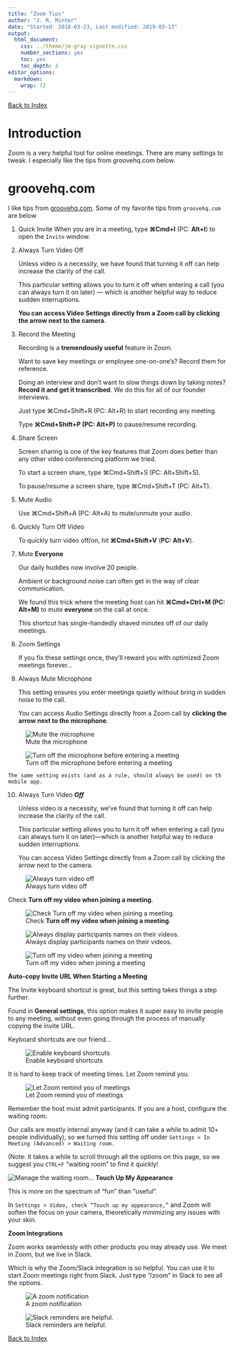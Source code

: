 ```yaml
---
title: "Zoom Tips"
author: "J. R. Minter"
date: "Started: 2018-03-23, Last modified: 2019-03-13"
output:
  html_document:
    css: ../theme/jm-gray-vignette.css
    number_sections: yes
    toc: yes
    toc_depth: 3
editor_options: 
  markdown: 
    wrap: 72
---
```

[Back to Index](../README.html)

# Introduction

Zoom is a very helpful tool for online meetings. There are many settings
to tweak. I especially like the tips from groovehq.com below.

# groovehq.com

I like tips from  [groovehq.com](https://www.groovehq.com/blog/zoom-tips-and-tricks).
Some of my favorite tips from `groovehq.com` are below

1. Quick Invite
   When you are in a meeting, type **⌘Cmd+I** (PC: **Alt+I**) to open the
   `Invite` window.


2. Always Turn Video Off

    Unless video is a necessity, we have found that turning it off can
help increase the clarity of the call.

    This particular setting allows you to turn it off when entering a call
(you can always turn it on later) — which is another helpful way to
reduce sudden interruptions.

    **You can access Video Settings directly from a Zoom call by clicking**
**the arrow next to the camera**.

3. Record the Meeting

    Recording is a **tremendously useful** feature in Zoom.

    Want to save key meetings or employee one-on-one’s? Record them for
reference.

    Doing an interview and don’t want to slow things down by taking notes?
**Record it and get it transcribed**. We do this for all of our founder
interviews.

    Just type ⌘Cmd+Shift+R (PC: Alt+R) to start recording any meeting.

    Type **⌘Cmd+Shift+P (PC: Alt+P)** to pause/resume recording.
    
4. Share Screen

    Screen sharing is one of the key features that Zoom does better than any
other video conferencing platform we tried.

    To start a screen share, type ⌘Cmd+Shift+S (PC: Alt+Shift+S).

    To pause/resume a screen share, type ⌘Cmd+Shift+T (PC: Alt+T).

5. Mute Audio

    Use ⌘Cmd+Shift+A (PC: Alt+A) to mute/unmute your audio.

6. Quickly Turn Off Video

   To quickly turn video off/on, hit **⌘Cmd+Shift+V** (**PC: Alt+V**).

7. Mute **Everyone**

    Our daily huddles now involve 20 people.

    Ambient or background noise can often get in the way of clear
    communication.

    We found this trick where the meeting host can hit 
    **⌘Cmd+Ctrl+M (PC: Alt+M)** to mute **everyone** on the call at once.

    This shortcut has single-handedly shaved minutes off of our daily
    meetings.

8. Zoom Settings

   If you fix these settings once, they’ll reward you with
   optimized Zoom meetings forever…

9.  Always Mute Microphone

    This setting ensures you enter meetings quietly without bring in 
    sudden noise to the call.

    You can access Audio Settings directly from a Zoom call by
    **clicking the arrow next to the microphone**.
    
    
![Mute the microphone](img/zoom-img-01.png)
    
![Turn off the microphone before entering a meeting](img/zoom-img-02.png)

    The same setting exists (and as a rule, should always be used) on th
    mobile app.

10. Always Turn Video **_Off_**

    Unless video is a necessity, we’ve found that turning it off can help
    increase the clarity of the call.
    
    This particular setting allows you to turn it off when entering a
    call (you can always turn it on later)—which is another helpful way
    to reduce sudden interruptions.

    You can access Video Settings directly from a Zoom call by clicking
    the arrow next to the camera.
    
![Always turn video off](img/zoom-img-03.png)

Check **Turn off my video when joining a meeting**.

![Check **Turn off my video when joining a meeting**.](img/zoom-img-04.png)

![Always display participants names on their videos.](img/zoom-img-05.png)


![Turn off my video when joining a meeting](img/zoom-img-06.png)

**Auto-copy Invite URL When Starting a Meeting**

The Invite keyboard shortcut is great, but this setting takes things a
step further.

Found in **General settings**, this option makes it super easy to invite
people to any meeting, without even going through the process of manually
copying the invite URL.

Keyboard shortcuts are our friend...

![Enable keyboard shortcuts](img/zoom-img-07.png)

It is hard to keep track of meeting times. Let Zoom remind you.

![Let Zoom remind you of meetings](img/zoom-img-08.png)

Remember the host must admit participants. If you are a host, configure
the waiting room.

Our calls are mostly internal anyway (and it can take a while to admit
10+ people individually), so we turned this setting off under 
`Settings > In Meeting (Advanced) > Waiting room.`

(Note: It takes a while to scroll through all the options on this page,
so we suggest you `CTRL+F` “waiting room” to find it quickly!

![Manage the waiting room...](img/zoom-img-09.png)
**Touch Up My Appearance**

This is more on the spectrum of “fun” than “useful”.

In `Settings > Video, check “Touch up my appearance,”` and Zoom will
soften the focus on your camera, theoretically minimizing any issues
with your skin.

**Zoom Integrations**

Zoom works seamlessly with other products you may already use.
We meet in Zoom, but we live in Slack.

Which is why the Zoom/Slack integration is so helpful. You can use it
to start Zoom meetings right from Slack. Just type “/zoom” in Slack
to see all the options.

![A zoom notification](img/zoom-img-10.png)

![Slack reminders are helpful.](img/zoom-img-11.png)




[Back to Index](../README.html)

